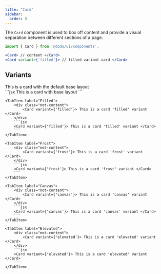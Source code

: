 ```yaml
---
title: "Card"
sidebar:
  order: 0
---
```



The `Card` component is used to box off content and provide a visual separation between different sections of a page.

```jsx
import { Card } from '@dodo/ui/components';

<Card> // content </Card>
<Card variant={'filled'}> // filled variant card </Card>
```

## Variants

<Tabs>
  <TabItem label="Base">
		<div class="not-content">
			<Card> This is a card with the default base layout </Card>
		</div>
		```jsx
		<Card> This is a card with base layout </Card>
		```
	</TabItem>

	<TabItem label="Filled">
		<div class="not-content">
			<Card variant={'filled'}> This is a card 'filled' variant </Card>
		</div>
		```jsx
		<Card variant={'filled'}> This is a card 'filled' variant </Card>
		```
	</TabItem>

	<TabItem label="Frost">
		<div class="not-content">
            <Card variant={'frost'}> This is a card 'frost' variant </Card>
		</div>
		```jsx
        <Card variant={'frost'}> This is a card 'frost' variant </Card>
		```
	</TabItem>

	<TabItem label="Canvas">
		<div class="not-content">
            <Card variant={'canvas'}> This is a card 'canvas' variant </Card>
		</div>
		```jsx
        <Card variant={'canvas'}> This is a card 'canvas' variant </Card>
		```
	</TabItem>

    <TabItem label="Elevated">
		<div class="not-content">
            <Card variant={'elevated'}> This is a card 'elevated' variant </Card>
		</div>
		```jsx
        <Card variant={'elevated'}> This is a card 'elevated' variant </Card>
		```
	</TabItem>
</Tabs>
